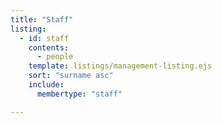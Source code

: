 ```yaml
---
title: "Staff"
listing:
  - id: staff
    contents: 
      - people
    template: listings/management-listing.ejs
    sort: "surname asc"
    include: 
      membertype: "staff"

---
```


::: {#staff}
:::

